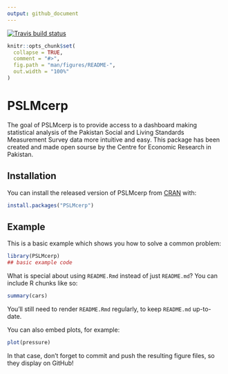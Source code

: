 ```yaml
---
output: github_document
---
```


[![Travis build status](https://travis-ci.com/AltamashRafiq/PSLMcerp.svg?branch=master)](https://travis-ci.com/AltamashRafiq/PSLMcerp)

<!-- README.md is generated from README.Rmd. Please edit that file -->

```r
knitr::opts_chunk$set(
  collapse = TRUE,
  comment = "#>",
  fig.path = "man/figures/README-",
  out.width = "100%"
)
```
# PSLMcerp

The goal of PSLMcerp is to provide access to a dashboard making statistical analysis of the Pakistan Social and Living Standards Measurement Survey data more intuitive and easy. This package has been created and made open sourse by the Centre for Economic Research in Pakistan.

## Installation

You can install the released version of PSLMcerp from [CRAN](https://CRAN.R-project.org) with:

``` r
install.packages("PSLMcerp")
```

## Example

This is a basic example which shows you how to solve a common problem:

```r
library(PSLMcerp)
## basic example code
```

What is special about using `README.Rmd` instead of just `README.md`? You can include R chunks like so:

```r
summary(cars)
```

You'll still need to render `README.Rmd` regularly, to keep `README.md` up-to-date.

You can also embed plots, for example:

```r
plot(pressure)
```

In that case, don't forget to commit and push the resulting figure files, so they display on GitHub!
